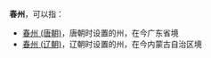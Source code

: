'''春州'''，可以指：
*[[春州_(唐朝)|春州 (唐朝)]]，唐朝时设置的州，在今广东省境
*[[春州_(辽朝)|春州 (辽朝)]]，辽朝时设置的州，在今内蒙古自治区境

{{Disambig|C|Cat=二字中国州名消歧义}}
